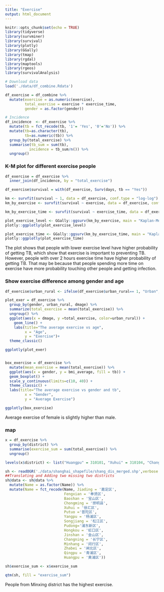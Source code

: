 ```yaml
---
title: "Exercise"
output: html_document
---
```


```r
knitr::opts_chunk$set(echo = TRUE)
library(tidyverse)
library(survminer)
library(survival)
library(plotly)
library(GGally)
library(tmap)
library(rgdal)
library(maptools)
library(rgeos)
library(survivalAnalysis)
```


```r
# Download data
load('./data/df_combine.Rdata')
```


```r
df_exercise = df_combine %>% 
  mutate(exercise = as.numeric(exercise),
         total_exercise = exercise * exercise_time,
         gender = as.factor(gender))
```


```r
# Incidence
df_incidence  <- df_exercise %>% 
  mutate(tb = fct_recode(tb, '1'= 'Yes', '0'='No')) %>% 
  mutate(tb=as.character(tb),
         tb=as.numeric(tb)) %>% 
  group_by(total_exercise) %>% 
  summarise(tb_sum = sum(tb),
           incidence = tb_sum/n()) %>% 
  ungroup()
```

### K-M plot for different exercise people

```r
df_exercise = df_exercise %>% 
  inner_join(df_incidence, by = "total_exercise")

df_exercise$survival = with(df_exercise, Surv(days, tb == "Yes"))

km <- survfit(survival ~ 1, data = df_exercise, conf.type = "log-log")
km_by_exercise <- survfit(survival ~ exercise, data = df_exercise, conf.type = "log-log")

km_by_exercise_time <- survfit(survival ~ exercise_time, data = df_exercise, conf.type = "log-log")

plot_exercise_level <- GGally::ggsurv(km_by_exercise, main = "Kaplan-Meier Curve for getting TB of different exercise level")
plotly::ggplotly(plot_exercise_level)

plot_exercise_time <- GGally::ggsurv(km_by_exercise_time, main = "Kaplan-Meier Curve for getting TB of different exercise time")
plotly::ggplotly(plot_exercise_time)
```

The plot shows that people with lower exercise level have higher probability of getting TB, which show that exercise is important to preventing TB. However, people with over 2 hours exercise time have higher probability of getting TB. That may be because that people spending more time on exercise have more probability touching other people and getting infection.


### Show exercise difference among gender and age


```r
df_exercise$urban_rural <- ifelse(df_exercise$urban_rural== 1, "Urban", "Rural")

plot_exer = df_exercise %>% 
  group_by(gender, urban_rural, dmage) %>% 
  summarize(total_exercise = mean(total_exercise)) %>% 
  ungroup() %>% 
  ggplot(aes(x = dmage, y =total_exercise, color=urban_rural)) +
    geom_line() +
    labs(title="The average exercise vs age",
         x = "Age",
         y = "Exercise")+
  theme_classic() 

ggplotly(plot_exer) 


box_exercise = df_exercise %>% 
  mutate(mean_exercise = mean(total_exercise)) %>% 
  ggplot(aes(x = gender, y = bmi_average, fill = tb)) +
  geom_boxplot() +
  scale_y_continuous(limits=c(10, 40)) +
  theme_classic() +
  labs(title="The average exercise vs gender and tb",
         x = "Gender",
         y = "Average Exercise") 

ggplotly(box_exercise)
```


Average exercise of female is slightly higher than male.

### map


```r
x = df_exercise %>% 
  group_by(district) %>% 
  summarise(exercise_sum = sum(total_exercise)) %>% 
  ungroup()

levels(x$district) <- list("Huangpu" = 310101, "Xuhui" = 310104, "Changning" = c(310105, 310106), "Putuo" = 310107, "Zhabei" = 310108, "Hongkou" = 310109, "Yangpu" = 310110, "Minhang" = 310112, "Baoshan" = 310113,  "Pudong" = c(310115, 310119), "Jiading" = 310114, "Jinshan" = 310116, "Songjiang" = 310117, "Qingpu" = 310118, "Fengxian" = 310120, "Chongming" = 310230)
```

```r
sh <- readOGR('./data/shanghai_shapefile/shang_dis_merged.shp',verbose = F)
##Translating and Adding two missing two districts
sh@data <- sh@data %>% 
  mutate(Name = as.factor(Name)) %>%
  mutate(Name = fct_recode(Name, Jiading = '嘉定区',
                           Fengxian = '奉贤区',
                           Baoshan = '宝山区',
                           Chongming = '崇明县',
                           Xuhui = '徐汇区',
                           Putuo ='普陀区',
                           Yangpu = '杨浦区',
                           Songjiang = '松江区',
                           Pudong='浦东新区',
                           Hongkou = '虹口区',
                           Jinshan = '金山区',
                           Changning = '长宁区',
                           Minhang = '闵行区',
                           Zhabei = '闸北区',
                           Qingpu = '青浦区', 
                           Huangpu = '黄浦区'))


```

```r
sh$exercise_sum <- x$exercise_sum

qtm(sh, fill = "exercise_sum")
```

People from Minxing district has the highest exercise.











